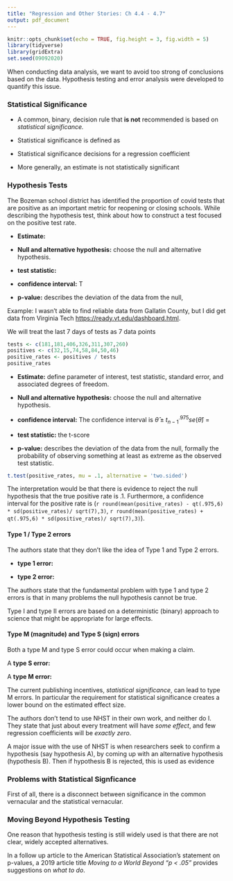 ```yaml
---
title: "Regression and Other Stories: Ch 4.4 - 4.7"
output: pdf_document
---
```


\renewcommand{\vec}[1]{\mathbf{#1}}

```r
knitr::opts_chunk$set(echo = TRUE, fig.height = 3, fig.width = 5)
library(tidyverse) 
library(gridExtra)
set.seed(09092020)
```

When conducting data analysis, we want to avoid too strong of conclusions based on the data. Hypothesis testing and error analysis were developed to quantify this issue.

### Statistical Significance

- A common, binary, decision rule that __is not__ recommended is based on _statistical significance._
 
\vfill

- Statistical significance is defined as 

\vfill

- Statistical significance decisions for a regression coefficient 

\vfill

- More generally, an estimate is not statistically significant 


\vfill

### Hypothesis Tests

The Bozeman school district has identified the proportion of covid tests that are positive as an important metric for reopening or closing schools. While describing the hypothesis test, think about how to construct a test focused on the positive test rate.

\vfill

- __Estimate:__ 


\vfill

- __Null and alternative hypothesis:__  choose the null and alternative hypothesis.

\vfill 

- __test statistic:__ 

\vfill

- __confidence interval:__ T

\vfill

- __p-value:__ describes the deviation of the data from the null, 

\newpage

Example: I wasn't able to find reliable data from Gallatin County, but I did get data from Virginia Tech [https://ready.vt.edu/dashboard.html](https://ready.vt.edu/dashboard.html).

We will treat the last 7 days of tests as 7 data points

```r
tests <- c(181,181,406,326,311,307,260)
positives <- c(32,15,74,58,84,50,46)
positive_rates <- positives / tests
positive_rates
```

\vfill

- __Estimate:__ define parameter of interest, test statistic, standard error, and associated degrees of freedom.

 \vfill
\vfill

- __Null and alternative hypothesis:__  choose the null and alternative hypothesis.

  
    

\vfill

- __confidence interval:__ The confidence interval is $\hat{\theta} \pm t^{.975}_{n-1} se(\hat{\theta})$ = 

\vfill
- __test statistic:__ the t-score 

\vfill

- __p-value:__ describes the deviation of the data from the null, formally the probability of observing something at least as extreme as the observed test statistic. 

```r
t.test(positive_rates, mu = .1, alternative = 'two.sided')
```

\vfill

The interpretation would be that there is evidence to reject the null hypothesis that the true positive rate is .1. Furthermore, a confidence interval for the positive rate is (`r round(mean(positive_rates) - qt(.975,6) * sd(positive_rates)/ sqrt(7),3)`, `r round(mean(positive_rates) + qt(.975,6) * sd(positive_rates)/ sqrt(7),3)`).

\newpage

#### Type 1 / Type 2 errors

The authors state that they don't like the idea of Type 1 and Type 2 errors.

- __type 1 error:__ 


\vfill

- __type 2 error:__ 

\vfill

The authors state that the fundamental problem with type 1 and type 2 errors is that in many problems the null hypothesis cannot be true.

\vfill

Type I and type II errors are based on a deterministic (binary) approach to science that might be appropriate for large effects.

\vfill

#### Type M (magnitude) and Type S (sign) errors

Both a type M and type S error could occur when making a claim.

\vfill

A __type S error:__ 
\vfill

A __type M error:__ 
\vfill

The current publishing incentives, _statistical significance_, can lead to type M errors. In particular the requirement for statistical significance creates a lower bound on the estimated effect size.

\vfill

\newpage

The authors don't tend to use NHST in their own work, and neither do I. They state that just about every treatment will have _some effect_, and few regression coefficients will be _exactly zero_.

\vfill

A major issue with the use of NHST is when researchers seek to confirm a hypothesis (say hypothesis A), by coming up with an alternative hypothesis (hypothesis B). Then if hypothesis B is rejected, this is used as evidence 

### Problems with Statistical Signficance

First of all, there is a disconnect between significance in the common vernacular and the statistical vernacular.

\vfill


\vfill


\vfill


\vfill


\vfill


\vfill


\vfill


\vfill

\newpage

### Moving Beyond Hypothesis Testing

One reason that hypothesis testing is still widely used is that there are not clear, widely accepted alternatives.

\vfill


\vfill


\vfill


\vfill

\newpage

In a follow up article to the American Statistical Association's statement on p-values, a 2019 article title _Moving to a World Beyond "p < .05"_ provides suggestions on _what to do_.

\vfill

